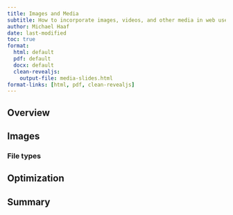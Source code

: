 ```yaml
---
title: Images and Media
subtitle: How to incorporate images, videos, and other media in web user interfaces
author: Michael Haaf
date: last-modified
toc: true
format: 
  html: default
  pdf: default
  docx: default
  clean-revealjs: 
    output-file: media-slides.html
format-links: [html, pdf, clean-revealjs]
---
```


## Overview

## Images

### File types

## Optimization

## Summary
